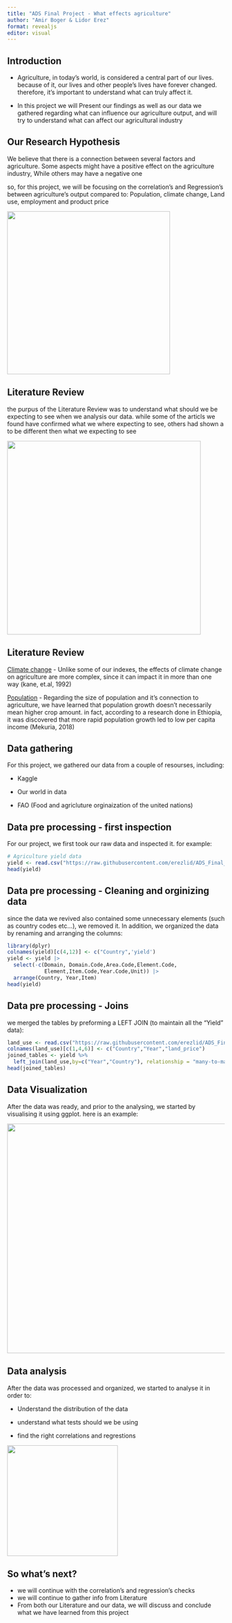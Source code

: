 ---
title: "ADS Final Project - What effects agriculture"
author: "Amir Boger & Lidor Erez"
format: revealjs
editor: visual
---

## Introduction

-   Agriculture, in today's world, is considered a central part of our lives. because of it, our lives and other people's lives have forever changed. therefore, it's important to understand what can truly affect it.

-   In this project we will Present our findings as well as our data we gathered regarding what can influence our agriculture output, and will try to understand what can affect our agricultural industry

## Our Research Hypothesis

We believe that there is a connection between several factors and agriculture. Some aspects might have a positive effect on the agriculture industry, While others may have a negative one

so, for this project, we will be focusing on the correlation's and Regression's between agriculture's output compared to: Population, climate change, Land use, employment and product price

![](images/research-01.JPG){width="377"}

## Literature Review

the purpus of the Literature Review was to understand what should we be expecting to see when we analysis our data. while some of the articls we found have confirmed what we where expecting to see, others had shown a to be different then what we expecting to see

![](images/books.JPG){width="448"}

## Literature Review

[Climate change]{.underline} - Unlike some of our indexes, the effects of climate change on agriculture are more complex, since it can impact it in more than one way (kane, et.al, 1992)

[Population]{.underline} - Regarding the size of population and it's connection to agriculture, we have learned that population growth doesn't necessarily mean higher crop amount. in fact, according to a research done in Ethiopia, it was discovered that more rapid population growth led to low per capita income (Mekuria, 2018)

## Data gathering

For this project, we gathered our data from a couple of resourses, including:

-   Kaggle

-   Our world in data

-   FAO (Food and agricluture orginaization of the united nations)

## Data pre processing - first inspection

For our project, we first took our raw data and inspected it. for example:

```{r, echo=TRUE}
# Agriculture yield data
yield <- read.csv("https://raw.githubusercontent.com/erezlid/ADS_Final_Project/main/Data/Yield/yield.csv")
head(yield)
```

## Data pre processing - Cleaning and orginizing data

since the data we revived also contained some unnecessary elements (such as country codes etc...), we removed it. In addition, we organized the data by renaming and arranging the columns:

```{r,echo=TRUE}
library(dplyr)
colnames(yield)[c(4,12)] <- c("Country",'yield')
yield <- yield |>
  select(-c(Domain, Domain.Code,Area.Code,Element.Code,
            Element,Item.Code,Year.Code,Unit)) |>
  arrange(Country, Year,Item)
head(yield)
```

## Data pre processing - Joins

we merged the tables by preforming a LEFT JOIN (to maintain all the "Yield" data):

```{r, echo=TRUE}
land_use <- read.csv("https://raw.githubusercontent.com/erezlid/ADS_Final_Project/main/Data/Land%20Use%20/fao_data_land_data.csv")
colnames(land_use)[c(1,4,6)] <- c("Country","Year","land_price")
joined_tables <- yield %>%
  left_join(land_use,by=c("Year","Country"), relationship = "many-to-many")
head(joined_tables)
```

## Data Visualization

After the data was ready, and prior to the analysing, we started by visualising it using ggplot. here is an example:

![](images/pescidies_graph.png){width="531"}

## Data analysis

After the data was processed and organized, we started to analyse it in order to:

-   Understand the distribution of the data

-   understand what tests should we be using

-   find the right correlations and regrestions

![](images/573.png){fig-align="right" width="256"}

## So what's next?

-   we will continue with the correlation's and regression's checks
-   we will continue to gather info from Literature
-   From both our Literature and our data, we will discuss and conclude what we have learned from this project
